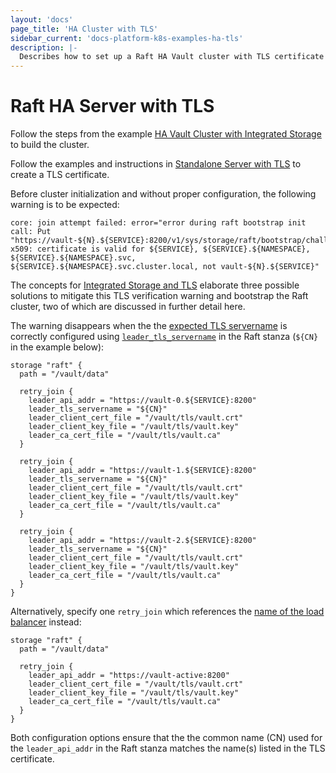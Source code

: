```yaml
---
layout: 'docs'
page_title: 'HA Cluster with TLS'
sidebar_current: 'docs-platform-k8s-examples-ha-tls'
description: |-
  Describes how to set up a Raft HA Vault cluster with TLS certificate
---
```


# Raft HA Server with TLS 

Follow the steps from the example [HA Vault Cluster with Integrated Storage](/docs/platform/k8s/helm/examples/ha-with-raft) to build the cluster.

Follow the examples and instructions in [Standalone Server with TLS](/docs/platform/k8s/helm/examples/standalone-tls) to create a TLS certificate.

Before cluster initialization and without proper configuration, the following warning is to be expected:
```shell
core: join attempt failed: error="error during raft bootstrap init call: Put "https://vault-${N}.${SERVICE}:8200/v1/sys/storage/raft/bootstrap/challenge": x509: certificate is valid for ${SERVICE}, ${SERVICE}.${NAMESPACE}, ${SERVICE}.${NAMESPACE}.svc, ${SERVICE}.${NAMESPACE}.svc.cluster.local, not vault-${N}.${SERVICE}"
```

The concepts for [Integrated Storage and TLS](/docs/concepts/integrated-storage#integrated-storage-and-tls) elaborate three possible solutions to mitigate this TLS verification warning and bootstrap the Raft cluster, two of which are discussed in further detail here.

The warning disappears when the the [expected TLS servername](/docs/concepts/integrated-storage#autojoin-with-tls-servername) is correctly configured using [`leader_tls_servername`](/docs/configuration/storage/raft#leader_tls_servername) in the Raft stanza (`${CN}` in the example below):

```hcl
storage "raft" {
  path = "/vault/data"

  retry_join {
    leader_api_addr = "https://vault-0.${SERVICE}:8200"
    leader_tls_servername = "${CN}"
    leader_client_cert_file = "/vault/tls/vault.crt"
    leader_client_key_file = "/vault/tls/vault.key"
    leader_ca_cert_file = "/vault/tls/vault.ca"
  }

  retry_join {
    leader_api_addr = "https://vault-1.${SERVICE}:8200"
    leader_tls_servername = "${CN}"
    leader_client_cert_file = "/vault/tls/vault.crt"
    leader_client_key_file = "/vault/tls/vault.key"
    leader_ca_cert_file = "/vault/tls/vault.ca"
  }

  retry_join {
    leader_api_addr = "https://vault-2.${SERVICE}:8200"
    leader_tls_servername = "${CN}"
    leader_client_cert_file = "/vault/tls/vault.crt"
    leader_client_key_file = "/vault/tls/vault.key"
    leader_ca_cert_file = "/vault/tls/vault.ca"
  }
}
```

Alternatively, specify one `retry_join` which references the [name of the load balancer](/docs/concepts/integrated-storage#load-balancer-instead-of-autojoin) instead:
```hcl
storage "raft" {
  path = "/vault/data"

  retry_join {
    leader_api_addr = "https://vault-active:8200"
    leader_client_cert_file = "/vault/tls/vault.crt"
    leader_client_key_file = "/vault/tls/vault.key"
    leader_ca_cert_file = "/vault/tls/vault.ca"
  }
}
```

Both configuration options ensure that the the common name (CN) used for the `leader_api_addr` in the Raft stanza matches the name(s) listed in the TLS certificate.